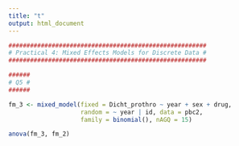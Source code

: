 ```yaml
---
title: "t"
output: html_document
---
```


```r
#######################################################
# Practical 4: Mixed Effects Models for Discrete Data #
#######################################################

######
# Q5 #
######

fm_3 <- mixed_model(fixed = Dicht_prothro ~ year + sex + drug,
                    random = ~ year | id, data = pbc2, 
                    family = binomial(), nAGQ = 15)

anova(fm_3, fm_2)
```

